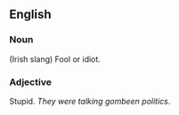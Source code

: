 ==English==
===Noun===
(Irish slang) Fool or idiot.
===Adjective===
Stupid. ''They were talking gombeen politics''.